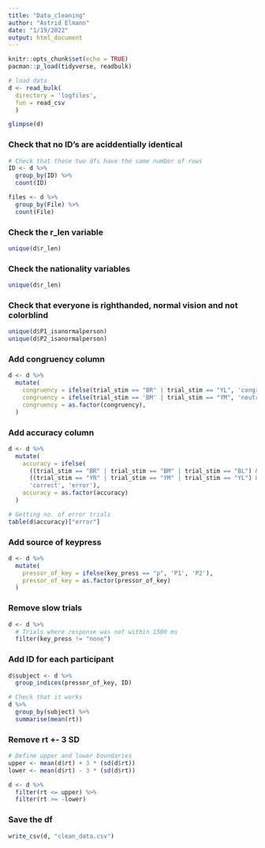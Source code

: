 ```yaml
---
title: "Data_cleaning"
author: "Astrid Elmann"
date: "1/19/2022"
output: html_document
---
```


```r
knitr::opts_chunk$set(echo = TRUE)
pacman::p_load(tidyverse, readbulk)
```

```r
# load data
d <- read_bulk(
  directory = 'logfiles',
  fun = read_csv
  )
```

```r
glimpse(d)
```


### Check that no ID's are aciddentially identical
```r
# Check that these two dfs have the same number of rows
ID <- d %>% 
  group_by(ID) %>% 
  count(ID)

files <- d %>% 
  group_by(File) %>% 
  count(File)
```

### Check the r_len variable
```r
unique(d$r_len)
```

### Check the nationality variables
```r
unique(d$r_len)
```

### Check that everyone is righthanded, normal vision and not colorblind
```r
unique(d$P1_isanormalperson)
unique(d$P2_isanormalperson)
```


### Add congruency column
```r
d <- d %>% 
  mutate(
    congruency = ifelse(trial_stim == "BR" | trial_stim == "YL", 'congruent', 'incongruent'),
    congruency = ifelse(trial_stim == 'BM' | trial_stim == "YM", 'neutral', congruency),
    congruency = as.factor(congruency),
  )
```

### Add accuracy column
```r
d <- d %>% 
  mutate(
    accuracy = ifelse(
      ((trial_stim == "BR" | trial_stim == "BM" | trial_stim == "BL") & key_press == "p") |
      ((trial_stim == "YR" | trial_stim == "YM" | trial_stim == "YL") & key_press == "w"), 
      'correct', 'error'),
    accuracy = as.factor(accuracy)
  )

# Getting no. of error trials
table(d$accuracy)["error"]
```

### Add source of keypress
``` r
d <- d %>% 
  mutate(
    pressor_of_key = ifelse(key_press == "p", 'P1', 'P2'),
    pressor_of_key = as.factor(pressor_of_key)
  )
```

### Remove slow trials
```r
d <- d %>% 
  # Trials where response was not within 1500 ms
  filter(key_press != "none")
```

### Add ID for each participant
```r
d$subject <- d %>% 
  group_indices(pressor_of_key, ID) 
```

```r
# Check that it works
d %>% 
  group_by(subject) %>% 
  summarise(mean(rt))
```


### Remove rt +- 3 SD
```r
# Define upper and lower boundaries
upper <- mean(d$rt) + 3 * (sd(d$rt))
lower <- mean(d$rt) - 3 * (sd(d$rt))

d <- d %>% 
  filter(rt <= upper) %>% 
  filter(rt >= -lower)

```

### Save the df
```r
write_csv(d, "clean_data.csv")
```




